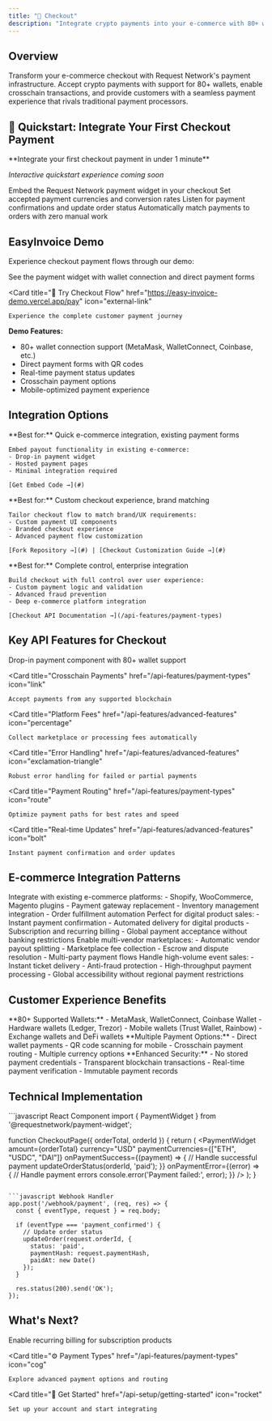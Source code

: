 ```yaml
---
title: "🛒 Checkout"
description: "Integrate crypto payments into your e-commerce with 80+ wallet support and seamless UX"
---
```


## Overview

Transform your e-commerce checkout with Request Network's payment infrastructure. Accept crypto payments with support for 80+ wallets, enable crosschain transactions, and provide customers with a seamless payment experience that rivals traditional payment processors.

## 🚀 Quickstart: Integrate Your First Checkout Payment

<Info>
**Integrate your first checkout payment in under 1 minute**

*Interactive quickstart experience coming soon*
</Info>

<Steps>
  <Step title="Add Payment Widget">
    Embed the Request Network payment widget in your checkout
  </Step>
  <Step title="Configure Currencies">
    Set accepted payment currencies and conversion rates
  </Step>
  <Step title="Handle Payment Events">
    Listen for payment confirmations and update order status
  </Step>
  <Step title="Reconcile Orders">
    Automatically match payments to orders with zero manual work
  </Step>
</Steps>

## EasyInvoice Demo

Experience checkout payment flows through our demo:

<CardGroup cols={2}>
  <Card 
    title="🎬 Payment Widget Demo" 
    href="#" 
    icon="play"
  >
    See the payment widget with wallet connection and direct payment forms
  </Card>
  
  <Card 
    title="🔗 Try Checkout Flow" 
    href="https://easy-invoice-demo.vercel.app/pay" 
    icon="external-link"
  >
    Experience the complete customer payment journey
  </Card>
</CardGroup>

**Demo Features:**
- 80+ wallet connection support (MetaMask, WalletConnect, Coinbase, etc.)
- Direct payment forms with QR codes
- Real-time payment status updates
- Crosschain payment options
- Mobile-optimized payment experience

## Integration Options

<Tabs>
  <Tab title="Use EasyInvoice As-Is">
    **Best for:** Quick e-commerce integration, existing payment forms
    
    Embed payout functionality in existing e-commerce:
    - Drop-in payment widget
    - Hosted payment pages
    - Minimal integration required
    
    [Get Embed Code →](#)
  </Tab>
  
  <Tab title="Fork & Customize">
    **Best for:** Custom checkout experience, brand matching
    
    Tailor checkout flow to match brand/UX requirements:
    - Custom payment UI components
    - Branded checkout experience
    - Advanced payment flow customization
    
    [Fork Repository →](#) | [Checkout Customization Guide →](#)
  </Tab>
  
  <Tab title="Custom Implementation">
    **Best for:** Complete control, enterprise integration
    
    Build checkout with full control over user experience:
    - Custom payment logic and validation
    - Advanced fraud prevention
    - Deep e-commerce platform integration
    
    [Checkout API Documentation →](/api-features/payment-types)
  </Tab>
</Tabs>

## Key API Features for Checkout

<CardGroup cols={2}>
  <Card 
    title="Payment Widget" 
    href="/api-features/payment-types-overview"
    icon="credit-card"
  >
    Drop-in payment component with 80+ wallet support
  </Card>
  
  <Card 
    title="Crosschain Payments" 
    href="/api-features/payment-types"
    icon="link"
  >
    Accept payments from any supported blockchain
  </Card>
  
  <Card 
    title="Platform Fees" 
    href="/api-features/advanced-features"
    icon="percentage"
  >
    Collect marketplace or processing fees automatically
  </Card>
  
  <Card 
    title="Error Handling" 
    href="/api-features/advanced-features"
    icon="exclamation-triangle"
  >
    Robust error handling for failed or partial payments
  </Card>
  
  <Card 
    title="Payment Routing" 
    href="/api-features/payment-types"
    icon="route"
  >
    Optimize payment paths for best rates and speed
  </Card>
  
  <Card 
    title="Real-time Updates" 
    href="/api-features/advanced-features"
    icon="bolt"
  >
    Instant payment confirmation and order updates
  </Card>
</CardGroup>

## E-commerce Integration Patterns

<AccordionGroup>
  <Accordion title="🛍️ Traditional E-commerce">
    Integrate with existing e-commerce platforms:
    - Shopify, WooCommerce, Magento plugins
    - Payment gateway replacement
    - Inventory management integration
    - Order fulfillment automation
  </Accordion>
  
  <Accordion title="🎮 Digital Goods & Services">
    Perfect for digital product sales:
    - Instant payment confirmation
    - Automated delivery for digital products
    - Subscription and recurring billing
    - Global payment acceptance without banking restrictions
  </Accordion>
  
  <Accordion title="🏪 Marketplace Platforms">
    Enable multi-vendor marketplaces:
    - Automatic vendor payout splitting
    - Marketplace fee collection
    - Escrow and dispute resolution
    - Multi-party payment flows
  </Accordion>
  
  <Accordion title="🎫 Event & Ticket Sales">
    Handle high-volume event sales:
    - Instant ticket delivery
    - Anti-fraud protection
    - High-throughput payment processing
    - Global accessibility without regional payment restrictions
  </Accordion>
</AccordionGroup>

## Customer Experience Benefits

<Tabs>
  <Tab title="Wallet Choice">
    **80+ Supported Wallets:**
    - MetaMask, WalletConnect, Coinbase Wallet
    - Hardware wallets (Ledger, Trezor)
    - Mobile wallets (Trust Wallet, Rainbow)
    - Exchange wallets and DeFi wallets
  </Tab>
  
  <Tab title="Payment Flexibility">
    **Multiple Payment Options:**
    - Direct wallet payments
    - QR code scanning for mobile
    - Crosschain payment routing
    - Multiple currency options
  </Tab>
  
  <Tab title="Security & Trust">
    **Enhanced Security:**
    - No stored payment credentials
    - Transparent blockchain transactions
    - Real-time payment verification
    - Immutable payment records
  </Tab>
</Tabs>

## Technical Implementation

<CodeGroup>
```javascript React Component
import { PaymentWidget } from '@requestnetwork/payment-widget';

function CheckoutPage({ orderTotal, orderId }) {
  return (
    <PaymentWidget
      amount={orderTotal}
      currency="USD"
      paymentCurrencies={["ETH", "USDC", "DAI"]}
      onPaymentSuccess={(payment) => {
        // Handle successful payment
        updateOrderStatus(orderId, 'paid');
      }}
      onPaymentError={(error) => {
        // Handle payment errors
        console.error('Payment failed:', error);
      }}
    />
  );
}
```

```javascript Webhook Handler
app.post('/webhook/payment', (req, res) => {
  const { eventType, request } = req.body;
  
  if (eventType === 'payment_confirmed') {
    // Update order status
    updateOrder(request.orderId, {
      status: 'paid',
      paymentHash: request.paymentHash,
      paidAt: new Date()
    });
  }
  
  res.status(200).send('OK');
});
```
</CodeGroup>

## What's Next?

<CardGroup cols={3}>
  <Card 
    title="🔄 Add Subscriptions" 
    href="/use-cases/subscriptions"
    icon="repeat"
  >
    Enable recurring billing for subscription products
  </Card>
  
  <Card 
    title="⚙️ Payment Types" 
    href="/api-features/payment-types"
    icon="cog"
  >
    Explore advanced payment options and routing
  </Card>
  
  <Card 
    title="🔑 Get Started" 
    href="/api-setup/getting-started"
    icon="rocket"
  >
    Set up your account and start integrating
  </Card>
</CardGroup>
